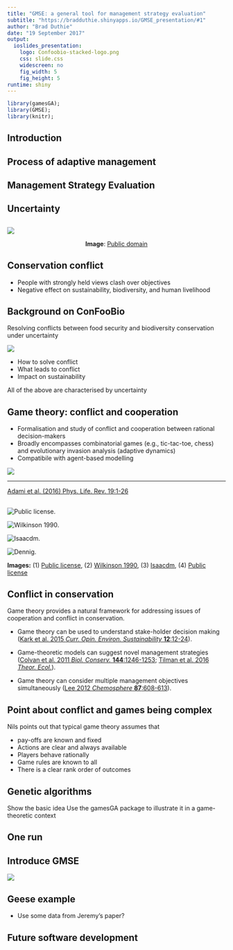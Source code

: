 ```yaml
---
title: "GMSE: a general tool for management strategy evaluation"
subtitle: "https://bradduthie.shinyapps.io/GMSE_presentation/#1"
author: "Brad Duthie"
date: "19 September 2017"
output: 
  ioslides_presentation:
    logo: Confoobio-stacked-logo.png
    css: slide.css
    widescreen: no
    fig_width: 5
    fig_height: 5
runtime: shiny
---
```


```r
library(gamesGA);
library(GMSE);
library(knitr);
```


## Introduction

## Process of adaptive management


## Management Strategy Evaluation


## Uncertainty

##

![](wildlife_conflict_sm.jpg)

<center>
**Image**: [Public domain](https://commons.wikimedia.org/wiki/File:Human-wildlife_conflict.jpg)
</center>

## Conservation conflict

- People with strongly held views clash over objectives
- Negative effect on sustainability, biodiversity, and human livelihood


## Background on ConFooBio

Resolving conflicts between food security and biodiversity conservation under uncertainty

<div class = "columns-2">

![](confoobio_sans.png)

- How to solve conflict
- What leads to conflict
- Impact on sustainability

All of the above are characterised by uncertainty

</div>

<!--- Get the ERC logo and EU flag in here? --->



## Game theory: conflict and cooperation

<div class="columns-2">

- Formalisation and study of conflict and cooperation between rational decision-makers
- Broadly encompasses combinatorial games (e.g., tic-tac-toe, chess) and evolutionary invasion analysis (adaptive dynamics)
- Compatibile with agent-based modelling

![](payoff_matrix_sm.png)

</div>
<hr>

[Adami et al. (2016) Phys. Life. Rev. 19:1-26](http://dx.doi.org/10.1016/j.plrev.2016.08.015)

## {.smaller}

<div class="columns-2">

![Public license](US_USSR_nukes_sm.png).

![Wilkinson 1990](Wilkinson1990_sm.png).

![Isaacdm](penalty_sm.png).

![Dennig](brexit_sm.png).

</div>

**Images:** (1) [Public license](https://commons.wikimedia.org/wiki/File:US_and_USSR_nuclear_stockpiles.svg), (2) [Wilkinson 1990](https://projects.ncsu.edu/project/evoresources/Evolutionary%20medicine/Unitsofselection%20DM%20copy/wilkinson-foodsharing.pdf), (3) [Isaacdm](https://commons.wikimedia.org/wiki/File:PhysicsofPenalty.JPG?uselang=en-gb), (4) [Public license](http://www.publicdomainpictures.net/view-image.php?image=180560&picture=brexit-referendum-uk)


## Conflict in conservation

Game theory provides a natural framework for addressing issues of cooperation and conflict in conservation.

- Game theory can be used to understand stake-holder decision making ([Kark et al. 2015 *Curr. Opin. Environ. Sustainability* **12**:12-24]()).

- Game-theoretic models can suggest novel management strategies ([Colvan et al. 2011 *Biol. Conserv.* **144**:1246-1253](http://dx.doi.org/10.1016/j.biocon.2010.10.028); [Tilman et al. 2016 *Theor. Ecol.*](http://link.springer.com/article/10.1007%2Fs12080-016-0318-8)).

- Game theory can consider multiple management objectives simultaneously ([Lee 2012 *Chemosphere* **87**:608-613](http://dx.doi.org/10.1016/j.chemosphere.2012.01.014)).

## Point about conflict and games being complex

Nils points out that typical game theory assumes that

- pay-offs are known and fixed
- Actions are clear and always available
- Players behave rationally
- Game rules are known to all
- There is a clear rank order of outcomes




## Genetic algorithms

Show the basic idea
Use the gamesGA package to illustrate it in a game-theoretic context

## One run



## Introduce GMSE

<div class = "columns-2">

![](GMSE_Logo_Goose_300.png)

</div>

## Geese example

- Use some data from Jeremy's paper?

## Future software development




